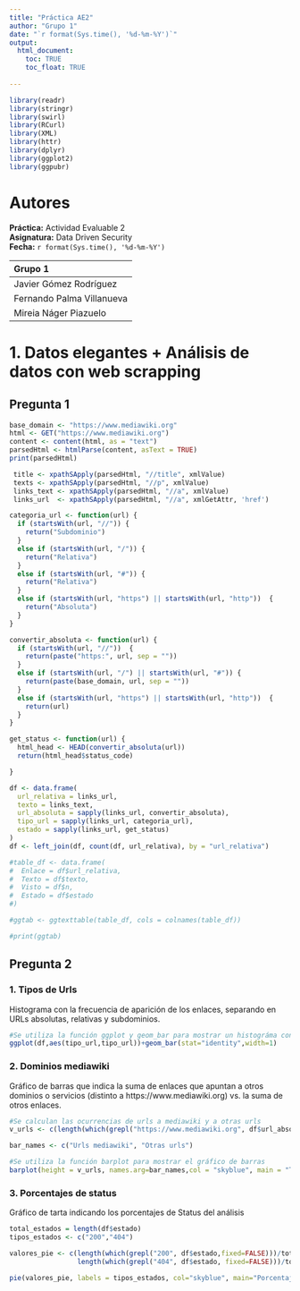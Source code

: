 ```yaml
---
title: "Práctica AE2"
author: "Grupo 1"
date: "`r format(Sys.time(), '%d-%m-%Y')`"
output: 
  html_document:
    toc: TRUE
    toc_float: TRUE
    
---
```


```r
library(readr)
library(stringr)
library(swirl)
library(RCurl)
library(XML)
library(httr)
library(dplyr)
library(ggplot2)
library(ggpubr)

```

# Autores

**Práctica:** Actividad Evaluable 2  
**Asignatura:** Data Driven Security  
**Fecha:** `r format(Sys.time(), '%d-%m-%Y')`  


|Grupo 1 |  
|:--------|  
|Javier Gómez Rodríguez|  
|Fernando Palma Villanueva|  
|Mireia Náger Piazuelo| 


# 1. Datos elegantes + Análisis de datos con web scrapping

## Pregunta 1

```r
base_domain <- "https://www.mediawiki.org"
html <- GET("https://www.mediawiki.org")
content <- content(html, as = "text")
parsedHtml <- htmlParse(content, asText = TRUE)
print(parsedHtml)
```


```r
 title <- xpathSApply(parsedHtml, "//title", xmlValue)
 texts <- xpathSApply(parsedHtml, "//p", xmlValue)
 links_text <- xpathSApply(parsedHtml, "//a", xmlValue)
 links_url  <- xpathSApply(parsedHtml, "//a", xmlGetAttr, 'href')
```


```r

categoria_url <- function(url) {
  if (startsWith(url, "//")) {
    return("Subdominio")
  }
  else if (startsWith(url, "/")) {
    return("Relativa")
  }
  else if (startsWith(url, "#")) {
    return("Relativa")
  }
  else if (startsWith(url, "https") || startsWith(url, "http"))  {
    return("Absoluta")
  }
}

convertir_absoluta <- function(url) {
  if (startsWith(url, "//"))  {
    return(paste("https:", url, sep = ""))
  }
  else if (startsWith(url, "/") || startsWith(url, "#")) {
    return(paste(base_domain, url, sep = ""))
  }
  else if (startsWith(url, "https") || startsWith(url, "http"))  {
    return(url)
  }
}

get_status <- function(url) {
  html_head <- HEAD(convertir_absoluta(url))
  return(html_head$status_code)

}

```


```r
df <- data.frame(
  url_relativa = links_url,
  texto = links_text,
  url_absoluta = sapply(links_url, convertir_absoluta),
  tipo_url = sapply(links_url, categoria_url),
  estado = sapply(links_url, get_status)
)
df <- left_join(df, count(df, url_relativa), by = "url_relativa")


```


```r
#table_df <- data.frame(
#  Enlace = df$url_relativa,
#  Texto = df$texto,
#  Visto = df$n,
#  Estado = df$estado
#)

#ggtab <- ggtexttable(table_df, cols = colnames(table_df))

#print(ggtab)

```




## Pregunta 2

### 1. Tipos de Urls
Histograma con la frecuencia de aparición de los enlaces, separando en URLs absolutas, relativas y subdominios.


```r

#Se utiliza la función ggplot y geom_bar para mostrar un histográma con valores discretos
ggplot(df,aes(tipo_url,tipo_url))+geom_bar(stat="identity",width=1)

```

### 2. Dominios mediawiki
Gráfico de barras que indica la suma de enlaces que apuntan a otros dominios o servicios (distinto a https://www.mediawiki.org) vs. la suma de otros enlaces. 

```r

#Se calculan las ocurrencias de urls a mediawiki y a otras urls 
v_urls <- c(length(which(grepl("https://www.mediawiki.org", df$url_absoluta, fixed=FALSE))),length(which(!grepl("https://www.mediawiki.org", df$url_absoluta, fixed=FALSE))))

bar_names <- c("Urls mediawiki", "Otras urls") 

#Se utiliza la función barplot para mostrar el gráfico de barras
barplot(height = v_urls, names.arg=bar_names,col = "skyblue", main = "Tipos de URLs")

```

### 3. Porcentajes de status 
Gráfico de tarta indicando los porcentajes de Status del análisis 

```r

total_estados = length(df$estado)
tipos_estados <- c("200","404")

valores_pie <- c(length(which(grepl("200", df$estado,fixed=FALSE)))/total_estados,
                 length(which(grepl("404", df$estado, fixed=FALSE)))/total_estados)

pie(valores_pie, labels = tipos_estados, col="skyblue", main="Porcentaje de Status")


```